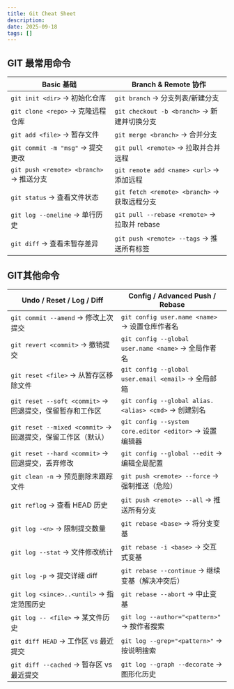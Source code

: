 ```yaml
---
title: Git Cheat Sheet
description:
date: 2025-09-18
tags: []
---
```



## GIT 最常用命令
| Basic 基础 | Branch & Remote 协作 |
|------------|----------------------|
| `git init <dir>` → 初始化仓库 | `git branch` → 分支列表/新建分支 |
| `git clone <repo>` → 克隆远程仓库 | `git checkout -b <branch>` → 新建并切换分支 |
| `git add <file>` → 暂存文件 | `git merge <branch>` → 合并分支 |
| `git commit -m "msg"` → 提交更改 | `git pull <remote>` → 拉取并合并远程 |
| `git push <remote> <branch>` → 推送分支 | `git remote add <name> <url>` → 添加远程 |
| `git status` → 查看文件状态 | `git fetch <remote> <branch>` → 获取远程分支 |
| `git log --oneline` → 单行历史 | `git pull --rebase <remote>` → 拉取并 rebase |
| `git diff` → 查看未暂存差异 | `git push <remote> --tags` → 推送所有标签 |



## GIT其他命令
| Undo / Reset / Log / Diff | Config / Advanced Push / Rebase |
|---------------------------|---------------------------------|
| `git commit --amend` → 修改上次提交 | `git config user.name <name>` → 设置仓库作者名 |
| `git revert <commit>` → 撤销提交 | `git config --global user.name <name>` → 全局作者名 |
| `git reset <file>` → 从暂存区移除文件 | `git config --global user.email <email>` → 全局邮箱 |
| `git reset --soft <commit>` → 回退提交，保留暂存和工作区 | `git config --global alias.<alias> <cmd>` → 创建别名 |
| `git reset --mixed <commit>` → 回退提交，保留工作区（默认） | `git config --system core.editor <editor>` → 设置编辑器 |
| `git reset --hard <commit>` → 回退提交，丢弃修改 | `git config --global --edit` → 编辑全局配置 |
| `git clean -n` → 预览删除未跟踪文件 | `git push <remote> --force` → 强制推送（危险） |
| `git reflog` → 查看 HEAD 历史 | `git push <remote> --all` → 推送所有分支 |
| `git log -<n>` → 限制提交数量 | `git rebase <base>` → 将分支变基 |
| `git log --stat` → 文件修改统计 | `git rebase -i <base>` → 交互式变基 |
| `git log -p` → 提交详细 diff | `git rebase --continue` → 继续变基（解决冲突后） |
| `git log <since>..<until>` → 指定范围历史 | `git rebase --abort` → 中止变基 |
| `git log -- <file>` → 某文件历史 | `git log --author="<pattern>"` → 按作者搜索 |
| `git diff HEAD` → 工作区 vs 最近提交 | `git log --grep="<pattern>"` → 按说明搜索 |
| `git diff --cached` → 暂存区 vs 最近提交 | `git log --graph --decorate` → 图形化历史 |
